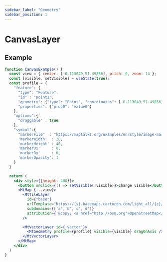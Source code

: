 ```yaml
---
sidebar_label: "Geometry"
sidebar_position: 1
---
```


# CanvasLayer

## Example

```jsx live=true
function CanvasExample() {
  const view = { center: [-0.113049,51.49856], pitch: 0, zoom: 14 };
  const [visible, setVisible] = useState(true);
  const profile = {
    "feature": {
      "type": "Feature",
      "id" : "point1",
      "geometry": {"type": "Point", "coordinates": [-0.113049,51.49856]},
      "properties": {"prop0": "value0"}
    },
    "options":{
      "draggable" : true
    },
    "symbol":{
      "markerFile"  : "https://maptalks.org/examples/en/style/image-marker/raw/1.png",
      'markerWidth'  : 28,
      'markerHeight' : 40,
      'markerDx'     : 0,
      'markerDy'     : 0,
      'markerOpacity': 1
    }
  }

  return (
    <div style={{height: 400}}>
      <button onClick={() => setVisible(!visible)}>change visible</button>
      <MtMap {...view}>
        <MtTileLayer
          id={"base"}
          urlTemplate="https://{s}.basemaps.cartocdn.com/light_all/{z}/{x}/{y}.png"
          subdomains={['a','b','c','d']}
          attribution={'&copy; <a href="http://osm.org">OpenStreetMap</a> contributors, &copy; <a href="https://carto.com/">CARTO</a>'}
        />

        <MtVectorLayer id={'vector'}>
          <MtGeometry profile={profile} visible={visible} dragOnAxis />
        </MtVectorLayer>
      </MtMap>
    </div>
  )
}

```
